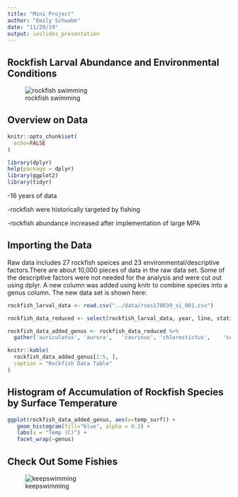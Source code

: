 ```yaml
---
title: "Mini Project"
author: "Emily Schwabe"
date: "11/20/19"
output: ioslides_presentation
---
```





## Rockfish Larval Abundance and Environmental Conditions 
 
![rockfish swimming](https://media.npr.org/assets/img/2015/02/06/rockfish_slide-f01ca2078dd1480dbf5039668186862008118fcf-s800-c85.jpg)



## Overview on Data 
```r
knitr::opts_chunk$set(
  echo=FALSE
)
```
```r
library(dplyr)
help(package = dplyr)
library(ggplot2)
library(tidyr)
```

-16 years of data


-rockfish were historically targeted by fishing 


-rockfish abundance increased after implementation of large MPA

## Importing the Data 
Raw data includes 27 rockfish speices and 23 environmental/descriptive factors.There are about 10,000 pieces of data in the raw data set. Some of the descriptive factors were not needed for the analysis and were cut out using dplyr. A new column was added using knitr to combine species into a genus column. The new data set is shown here: 

```r
rockfish_larval_data <- read.csv("../data/rsos170639_si_001.csv")
```


```r
rockfish_data_reduced <- select(rockfish_larval_data, year, line, station, station.depth, temp_surf, sal_surf, oxygen_surf, auriculatus, aurora,	caurinus,	chlorostictus,	constellatus,crameri,	crocotulus,	dalli,	did.not.work,	diploproa,	elongatus,	ensifer,	entomelas,	flavidus,	gilli,	goodei, helvomaculatus,	hopkinsi,	jordani,	levis,	macdonaldi,	melanostomus,	miniatus,	moseri,	mystinus,	ovalis,	paucispinis)
```

```r
rockfish_data_added_genus <- rockfish_data_reduced %>%
  gather('auriculatus', 'aurora',	'caurinus',	'chlorostictus',	'constellatus', 'crameri',	'crocotulus',	'dalli',	'did.not.work',	'diploproa',	'elongatus',	'ensifer',	'entomelas',	'flavidus',	'gilli',	'goodei', 'helvomaculatus',	'hopkinsi',	'jordani',	'levis',	'macdonaldi',	'melanostomus',	'miniatus',	'moseri',	'mystinus',	'ovalis',	'paucispinis', key = "genus", value = "counts")
```


```r
knitr::kable(
  rockfish_data_added_genus[1:5, ], 
  caption = "Rockfish Data Table"
)
```


## Histogram of Accumulation of Rockfish Species by Surface Temperature
```r
ggplot(rockfish_data_added_genus, aes(x=temp_surf)) +
   geom_histogram(fill="blue", alpha = 0.3) +
   labs(x = "Temp (C)") +
   facet_wrap(~genus)
```


## Check Out Some Fishies 


![keepswimming](https://media.giphy.com/media/ZTAojHK9IHsSQ/giphy.gif)





